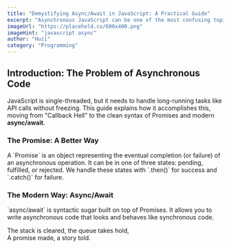 ```yaml
---
title: "Demystifying Async/Await in JavaScript: A Practical Guide"
excerpt: "Asynchronous JavaScript can be one of the most confusing topics for developers. This guide breaks down Promises and the modern async/await syntax with practical, real-world examples to help you write cleaner, more readable, and error-free async code."
imageUrl: "https://placehold.co/600x400.png"
imageHint: "javascript async"
author: "Huzi"
category: "Programming"
---
```


## Introduction: The Problem of Asynchronous Code
<p>JavaScript is single-threaded, but it needs to handle long-running tasks like API calls without freezing. This guide explains how it accomplishes this, moving from "Callback Hell" to the clean syntax of Promises and modern <strong>async/await</strong>.</p>
      
### The Promise: A Better Way
<p>A `Promise` is an object representing the eventual completion (or failure) of an asynchronous operation. It can be in one of three states: pending, fulfilled, or rejected. We handle these states with `.then()` for success and `.catch()` for failure.</p>

### The Modern Way: Async/Await
<p>`async/await` is syntactic sugar built on top of Promises. It allows you to write asynchronous code that looks and behaves like synchronous code.</p>
      
<div className="italic text-center text-muted-foreground pt-4 border-t mt-8">
  The stack is cleared, the queue takes hold,<br/>
  A promise made, a story told.
</div>
